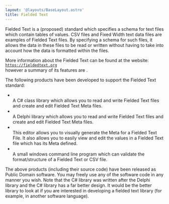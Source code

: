 ```yaml
---
layout: '@layouts/BaseLayout.astro'
title: Fielded Text
---
```



Fielded Text is a (proposed) standard which specifies a schema for text files which contain tables of values.  CSV files and Fixed Width text data files are examples of Fielded Text files.  By specifying a schema for such files, it allows the data in these files to be read or written without having to take into account how the data is formatted within the files.

More information about the Fielded Text can be found at the website:\
[`https://fieldedtext.org`](https://fieldedtext.org)\
however a summary of its features are <Link url={featuresPage.url} text="here" />.

The following products have been developed to support the Fielded Text standard:

* **<Link url={cSharpLibraryPage.url} text="Fielded Text C# Library" />**\
A C# class library which allows you to read and write Fielded Text files and create and edit Fielded Text Meta files.
* **<Link url={delphiLibraryPage.url} text="Fielded Text Delphi Library" />**\
A Delphi library which allows you to read and write Fielded Text files and create and edit Fielded Text Meta files.
* **<Link url={fteditorPage.url} text="Fielded Text Editor" />**\
This editor allows you to visually generate the Meta for a Fielded Text File.  It also allows you to easily view and edit the values in a Fielded Text file which has its Meta defined.
* **<Link url={ftvalidPage.url} text="FTValid" />**\
A small windows command line program which can validate the format/structure of a Fielded Text or CSV file.

The above products (including their source code) have been released as Public Domain software.  You may freely use any of the software code in any manner you wish.  Note that the C# library was written after the Delphi library and the C# library has a far better design.  It would be the better library to look at if you are interested in developing a fielded text library (for example, in another software language).
